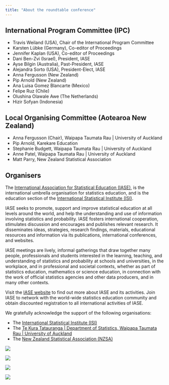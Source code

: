```yaml
---
title: "About the roundtable conference"
---
```


## International Program Committee (IPC)

- Travis Weiland (USA), Chair of the International Program Committee
- Karsten Lübke (Germany), Co-editor of Proceedings
- Jennifer Kaplan (USA), Co-editor of Proceedings 
- Dani Ben-Zvi (Israel), President, IASE
- Ayse Bilgin (Australia), Past-President, IASE
- Alejandra Sorto (USA), President-Elect, IASE
- Anna Fergusson (New Zealand)
- Pip Arnold (New Zealand)
- Ana Luisa Gomez Blancarte (Mexico)
- Felipe Ruz (Chile)
- Olushina Olawale Awe (The Netherlands)
- Hizir Sofyan (Indonesia)


## Local Organising Committee (Aotearoa New Zealand)

- Anna Fergusson (Chair), Waipapa Taumata Rau | University of Auckland
- Pip Arnold, Karekare Education
- Stephanie Budgett, Waipapa Taumata Rau | University of Auckland
- Anne Patel, Waipapa Taumata Rau | University of Auckland
- Matt Parry, New Zealand Statistical Association

## Organisers

The [International Association for Statistical Education (IASE)](https://iase-web.org/), is the international umbrella organisation for statistics education, and is the education section of the [International Statistical Institute (ISI)](https://isi-web.org/). 

IASE seeks to promote, support and improve statistical education at all levels around the world, and help the understanding and use of information involving statistics and probability. IASE fosters international cooperation, stimulates discussion and encourages and publishes relevant research. It disseminates ideas, strategies, research findings, materials, educational resources and information via its publications, international conferences, and websites.

IASE meetings are lively, informal gatherings that draw together many people, professionals and students interested in the learning, teaching, and understanding of statistics and probability at schools and universities, in the workplace, and in professional and societal contexts, whether as part of statistics education, mathematics or science education, in connection with the work of official statistics agencies and other data producers, and in many other contexts.

Visit the [IASE website](https://iase-web.org/) to find out more about IASE and its activities. Join IASE to network with the world-wide statistics education community and obtain discounted registration to all international activities of IASE.

We gratefully acknowledge the support of the following organisations:

 - The [International Statistical Institute (ISI)](https://www.isi-web.org/)
 - The [Te Kura Tatauranga | Department of Statistics, Waipapa Taumata Rau | University of Auckland](https://www.auckland.ac.nz/en/science/about-the-faculty/department-of-statistics.html)
 - The [New Zealand Statistical Association (NZSA)](https://www.stats.org.nz/)
 
::: grid

::: g-col-3

![](images/isi-logo.png)
:::
::: g-col-3

![](images/iase-logo.gif)
:::
::: g-col-3

![](images/stats_dept.png)
:::
::: g-col-3
![](images/nzsa.png)
:::
:::